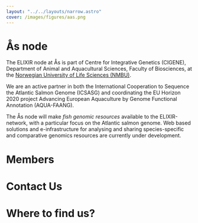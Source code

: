 ```yaml
---
layout: "../../layouts/narrow.astro"
cover: /images/figures/aas.png
---
```



# Ås node

The ELIXIR node at Ås is part of Centre for Integrative Genetics (CIGENE), Department of Animal and Aquacultural Sciences, Faculty of Biosciences, at the [Norwegian University of Life Sciences (NMBU)](https://www.nmbu.no/en).

We are an active partner in both the International Cooperation to Sequence the Atlantic Salmon Genome (ICSASG) and coordinating the EU Horizon 2020 project Advancing European Aquaculture by Genome Functional Annotation (AQUA-FAANG).

The Ås node will make _fish genomic resources_ available to the ELIXIR-network, with a particular focus on the Atlantic salmon genome. Web based solutions and e-infrastructure for analysing and sharing species-specific and comparative genomics resources are currently under development.

# Members

<People org="nmbu" layout="two-col" hideOrg/>

# Contact Us

# Where to find us?

<MapComponent
    lat={69.681222}
    lng={18.987015}
    address="Arboretveien 8, 1430 Ås"
/>
